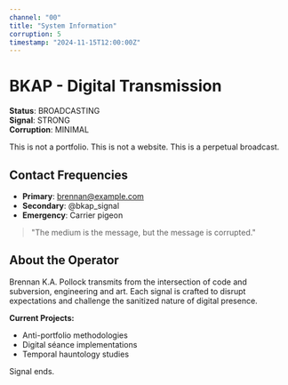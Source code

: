 ```yaml
---
channel: "00"
title: "System Information"
corruption: 5
timestamp: "2024-11-15T12:00:00Z"
---
```


# BKAP - Digital Transmission

**Status**: BROADCASTING  
**Signal**: STRONG  
**Corruption**: MINIMAL  

This is not a portfolio. This is not a website. This is a perpetual broadcast.

## Contact Frequencies

- **Primary**: brennan@example.com  
- **Secondary**: @bkap_signal  
- **Emergency**: Carrier pigeon  

> "The medium is the message, but the message is corrupted."

## About the Operator

Brennan K.A. Pollock transmits from the intersection of code and subversion, engineering and art. Each signal is crafted to disrupt expectations and challenge the sanitized nature of digital presence.

**Current Projects:**
- Anti-portfolio methodologies  
- Digital séance implementations  
- Temporal hauntology studies  

Signal ends.